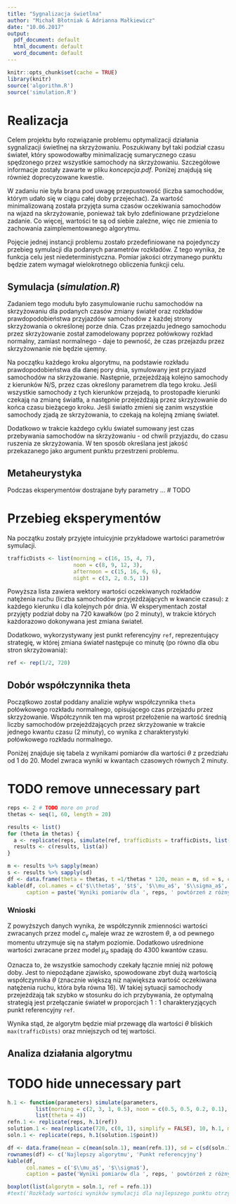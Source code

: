 ```yaml
---
title: "Sygnalizacja świetlna"
author: "Michał Błotniak & Adrianna Małkiewicz"
date: "10.06.2017"
output:
  pdf_document: default
  html_document: default
  word_document: default
---
```


```r
knitr::opts_chunk$set(cache = TRUE)
library(knitr)
source('algorithm.R')
source('simulation.R')
```

# Realizacja
Celem projektu było rozwiązanie problemu optymalizacji działania sygnalizacji świetlnej na skrzyżowaniu. Poszukiwany
był taki podział czasu świateł, który spowodowałby minimalizację sumarycznego czasu spędzonego przez wszystkie samochody
na skrzyżowaniu. Szczegółowe informacje zostały zawarte w pliku _koncepcja.pdf_. Poniżej znajdują się również
doprecyzowane kwestie.

W zadaniu nie była brana pod uwagę przepustowość (liczba samochodów, którym udało się w ciągu całej doby przejechać).
Za wartość minimalizowaną została przyjęta suma czasów oczekiwania samochodów na wjazd na skrzyżowanie, ponieważ tak
było zdefiniowane przydzielone zadanie. Co więcej, wartości te są od siebie zależne, więc nie zmienia to zachowania
zaimplementowanego algorytmu.

Pojęcie jednej instancji problemu zostało przedefiniowane na pojedynczy przebieg symulacji dla podanych parametrów
rozkładów. Z tego wynika, że funkcja celu jest niedeterministyczna. Pomiar jakości otrzymanego punktu będzie zatem
wymagał wielokrotnego obliczenia funkcji celu.

## Symulacja (_simulation.R_)
Zadaniem tego modułu było zasymulowanie ruchu samochodów na skrzyżowaniu dla podanych czasów zmiany świateł oraz
rozkładów prawdopodobieństwa przyjazdów samochodów z każdej strony skrzyżowania o określonej porze dnia. Czas przejazdu
jednego samochodu przez skrzyżowanie został zamodelowany poprzez połówkowy rozkład normalny, zamiast normalnego - daje
to pewność, że czas przejazdu przez skrzyżownanie nie będzie ujemny.

Na początku każdego kroku algorytmu, na podstawie rozkładu prawdopodobieństwa dla danej pory dnia, symulowany jest
przyjazd samochodów na skrzyżowanie. Następnie, przejeżdżają kolejno samochody z kierunków N/S, przez czas określony
parametrem dla tego kroku. Jeśli wszystkie samochody z tych kierunków przejadą, to prostopadłe kierunki czekają na
zmianę światła, a następnie przejeżdżają przez skrzyżowanie do końca czasu bieżącego kroku. Jeśli światło zmieni się
zanim wszystkie samochody zjadą ze skrzyżowania, to czekają na kolejną zmianę świateł.

Dodatkowo w trakcie każdego cyklu świateł sumowany jest czas przebywania samochodów na skrzyżowaniu - od chwili
przyjazdu, do czasu ruszenia ze skrzyżowania. W ten sposób określana jest jakość przekazanego jako argument punktu
przestrzeni problemu.

## Metaheurystyka
Podczas eksperymentów dostrajane były parametry ...
# TODO

# Przebieg eksperymentów
Na początku zostały przyjęte intuicyjnie przykładowe wartości parametrów symulacji.

```r
trafficDists <- list(morning = c(16, 15, 4, 7),
                     noon = c(8, 9, 12, 3),
                     afternoon = c(15, 16, 6, 6),
                     night = c(3, 2, 0.5, 1))
```

Powyższa lista zawiera wektory wartości oczekiwanych rozkładów natężenia ruchu (liczba samochodów przyjeżdżających
w kwancie czasu): z każdego kierunku i dla kolejnych pór dnia. W eksperymentach został przyjęty podział doby
na 720 kawałków (po 2 minuty), w trakcie których każdorazowo dokonywana jest zmiana świateł.

Dodatkowo, wykorzystywany jest punkt referencyjny `ref`, reprezentujący strategię, w której zmiana świateł następuje co
minutę (po równo dla obu stron skrzyżowania):

```r
ref <- rep(1/2, 720)
```

## Dobór współczynnika theta
Początkowo został poddany analizie wpływ współczynnika `theta` połówkowego rozkładu normalnego, opisującego czas
przejazdu przez skrzyżowanie. Współczynnik ten ma wprost przełożenie na wartość średnią liczby samochodów
przejeżdżających przez skrzyżowanie w trakcie jednego kwantu czasu (2 minuty), co wynika z charakterystyki połówkowego
rozkładu normalnego.

Poniżej znajduje się tabela z wynikami pomiarów dla wartości $\theta$ z przedziału od 1 do 20. Model zwraca wyniki w
kwantach czasowych równych 2 minuty.

# TODO remove unnecessary part
```r
reps <- 2 # TODO more on prod
thetas <- seq(1, 60, length = 20)

results <- list()
for (theta in thetas) {
  a <- replicate(reps, simulate(ref, trafficDists = trafficDists, list(theta = theta)))
  results <- c(results, list(a))
}

m <- results %>% sapply(mean)
s <- results %>% sapply(sd)
df <- data.frame(theta = thetas, t =1/thetas * 120, mean = m, sd = s, cv = s/m)
kable(df, col.names = c('$\\theta$', '$t$', '$\\mu_a$', '$\\sigma_a$', '$c_v$'),
      caption = paste('Wyniki pomiarów dla ', reps, ' powtórzeń z różnymi wartościami $\\theta$.'))
```

### Wnioski

Z powyższych danych wynika, że współczynnik zmienności wartości zwracanych przez model $c_v$ maleje wraz ze wzrostem
$\theta$, a od pewnego momentu utrzymuje się na stałym poziomie. Dodatkowo uśrednione wartości zwracane przez model
$\mu_a$ spadają do $4300$ kwantów czasu.

Oznacza to, że wszystkie samochody czekały łącznie mniej niż połowę doby. Jest to niepożądane zjawisko, spowodowane zbyt
dużą wartością współczynnika $\theta$ (znacznie większą niż największa wartość oczekiwana natężenia ruchu, która była
równa 16). W takiej sytuacji samochody przejeżdżają tak szybko w stosunku do ich przybywania, że optymalną strategią jest
przełączanie świateł w proporcjach $1:1$ charakteryzjących punkt referencyjny `ref`.

Wynika stąd, że algorytm będzie miał przewagę dla wartości $\theta$ bliskich `max(trafficDists)` oraz mniejszych od tej
wartości.

## Analiza działania algorytmu



# TODO hide unnecessary part
```r
h.1 <- function(parameters) simulate(parameters,
         list(morning = c(2, 3, 1, 0.5), noon = c(0.5, 0.5, 0.2, 0.1), afternoon = c(4, 5, 2, 1), night = c(0.3, 0.2, 0.05, 0.1)),
         list(theta = 4))
refn.1 <- replicate(reps, h.1(ref))
solution.1 <- mea(replicate(720, c(0, 1), simplify = FALSE), 10, h.1, maxSteps = 100, mutationMean = 0.01)
soln.1 <- replicate(reps, h.1(solution.1$point))

df <- data.frame(mean = c(mean(soln.1), mean(refn.1)), sd = c(sd(soln.1), sd(refn.1)))
rownames(df) <- c('Najlepszy algorytmu', 'Punkt referencyjny')
kable(df,
      col.names = c('$\\mu_a$', '$\\sigma$'),
      caption = paste('Wyniki pomiarów dla ', reps, ' powtórzeń z różnymi wartościami $\\theta$.'))

boxplot(list(algorytm = soln.1, ref = refn.1))
#text('Rozkłady wartości wyników symulacji dla najlepszego punktu otrzymanego przez algorytm i punktu referencyjnego.')
```
